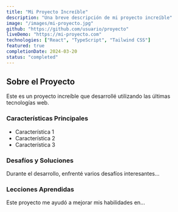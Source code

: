 ```yaml
---
title: "Mi Proyecto Increíble"
description: "Una breve descripción de mi proyecto increíble"
image: "/images/mi-proyecto.jpg"
github: "https://github.com/usuario/proyecto"
liveDemo: "https://mi-proyecto.com"
technologies: ["React", "TypeScript", "Tailwind CSS"]
featured: true
completionDate: 2024-03-20
status: "completed"
---
```


## Sobre el Proyecto

Este es un proyecto increíble que desarrollé utilizando las últimas tecnologías web.

### Características Principales

- Característica 1
- Característica 2
- Característica 3

### Desafíos y Soluciones

Durante el desarrollo, enfrenté varios desafíos interesantes...

### Lecciones Aprendidas

Este proyecto me ayudó a mejorar mis habilidades en...
